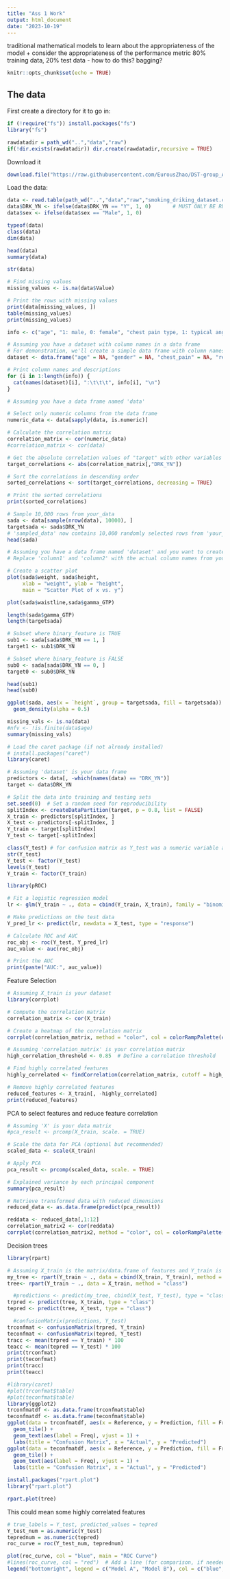 ---
title: "Ass 1 Work"
output: html_document
date: "2023-10-19"
---

traditional mathematical models
to learn about the appropriateness of the model + consider the appropriateness of the performance metric
80% training data, 20% test data - how to do this? bagging?

```{r setup, include=FALSE}
knitr::opts_chunk$set(echo = TRUE)
```

################################

## The data

First create a directory for it to go in:

```{r}
if (!require("fs")) install.packages("fs")
library("fs")
```



```{r}
rawdatadir = path_wd("..","data","raw")
if(!dir.exists(rawdatadir)) dir.create(rawdatadir,recursive = TRUE)
```

Download it
```{r}
download.file("https://raw.githubusercontent.com/EurousZhao/DST-group_A1/main/Datasets/smoking_driking_dataset.csv",path_wd("..","data","raw","smoking_driking_dataset.csv"))
```

Load the data:
```{r}
data <- read.table(path_wd("..","data","raw","smoking_driking_dataset.csv"),header=TRUE, sep = ",")
data$DRK_YN <- ifelse(data$DRK_YN == "Y", 1, 0)       # MUST ONLY BE RUN ONCE !
data$sex <- ifelse(data$sex == "Male", 1, 0)
```

```{r}
typeof(data)
class(data)
dim(data)
```

```{r}
head(data)
summary(data)
```

```{r}
str(data)
```

```{r}
# Find missing values
missing_values <- is.na(data$Value)

# Print the rows with missing values
print(data[missing_values, ])
table(missing_values)
print(missing_values)
```

```{r}
info <- c("age", "1: male, 0: female", "chest pain type, 1: typical angina, 2: atypical angina, 3: non-anginal pain, 4: asymptomatic", "resting blood pressure", "serum cholestoral in mg/dl", "fasting blood sugar > 120 mg/dl", "resting electrocardiographic results (values 0,1,2)", "maximum heart rate achieved", "exercise induced angina", "oldpeak = ST depression induced by exercise relative to rest", "the slope of the peak exercise ST segment", "number of major vessels (0-3) colored by flourosopy", "thal: 3 = normal; 6 = fixed defect; 7 = reversible defect")

# Assuming you have a dataset with column names in a data frame
# For demonstration, we'll create a simple data frame with column names
dataset <- data.frame("age" = NA, "gender" = NA, "chest_pain" = NA, "resting_bp" = NA, "cholesterol" = NA, "fasting_sugar" = NA, "ecg_result" = NA, "max_heart_rate" = NA, "exercise_angina" = NA, "oldpeak" = NA, "slope" = NA, "vessels" = NA, "thal" = NA)

# Print column names and descriptions
for (i in 1:length(info)) {
  cat(names(dataset)[i], ":\t\t\t", info[i], "\n")
}
```

```{r}
# Assuming you have a data frame named 'data'

# Select only numeric columns from the data frame
numeric_data <- data[sapply(data, is.numeric)]

# Calculate the correlation matrix
correlation_matrix <- cor(numeric_data)
#correlation_matrix <- cor(data)

# Get the absolute correlation values of "target" with other variables
target_correlations <- abs(correlation_matrix[,"DRK_YN"])

# Sort the correlations in descending order
sorted_correlations <- sort(target_correlations, decreasing = TRUE)

# Print the sorted correlations
print(sorted_correlations)

```

```{r}
# Sample 10,000 rows from your_data
sada <- data[sample(nrow(data), 10000), ]
targetsada <- sada$DRK_YN
# 'sampled_data' now contains 10,000 randomly selected rows from 'your_data'
head(sada)
```



```{r}
# Assuming you have a data frame named 'dataset' and you want to create a scatter plot of two columns, e.g., 'column1' and 'column2'
# Replace 'column1' and 'column2' with the actual column names from your dataset.

# Create a scatter plot
plot(sada$weight, sada$height, 
     xlab = "weight", ylab = "height", 
     main = "Scatter Plot of x vs. y")

```

```{r}
plot(sada$waistline,sada$gamma_GTP)
```

```{r}
length(sada$gamma_GTP)
length(targetsada)

# Subset where binary_feature is TRUE
sub1 <- sada[sada$DRK_YN == 1, ]
target1 <- sub1$DRK_YN

# Subset where binary_feature is FALSE
sub0 <- sada[sada$DRK_YN == 0, ]
target0 <- sub0$DRK_YN

head(sub1)
head(sub0)
```

```{r}
ggplot(sada, aes(x = `height`, group = targetsada, fill = targetsada)) +
  geom_density(alpha = 0.5)
```

```{r}
missing_vals <- is.na(data)
#nfv <- !is.finite(data$age)
summary(missing_vals)
```

```{r}
# Load the caret package (if not already installed)
# install.packages("caret")
library(caret)

# Assuming 'dataset' is your data frame
predictors <- data[, -which(names(data) == "DRK_YN")]
target <- data$DRK_YN

# Split the data into training and testing sets
set.seed(0)  # Set a random seed for reproducibility
splitIndex <- createDataPartition(target, p = 0.8, list = FALSE)
X_train <- predictors[splitIndex, ]
X_test <- predictors[-splitIndex, ]
Y_train <- target[splitIndex]
Y_test <- target[-splitIndex]
```

```{r}
class(Y_test) # for confusion matrix as Y_test was a numeric variable and need it to be a factor
str(Y_test)
Y_test <- factor(Y_test)
levels(Y_test)
Y_train <- factor(Y_train)
```

```{r}
library(pROC)

# Fit a logistic regression model
lr <- glm(Y_train ~ ., data = cbind(Y_train, X_train), family = "binomial")

# Make predictions on the test data
Y_pred_lr <- predict(lr, newdata = X_test, type = "response")

# Calculate ROC and AUC
roc_obj <- roc(Y_test, Y_pred_lr)
auc_value <- auc(roc_obj)

# Print the AUC
print(paste("AUC:", auc_value))
```

#######

Feature Selection

```{r}
# Assuming X_train is your dataset
library(corrplot)

# Compute the correlation matrix
correlation_matrix <- cor(X_train)

# Create a heatmap of the correlation matrix
corrplot(correlation_matrix, method = "color", col = colorRampPalette(c("brown", "white", "blue"))(200))

```

```{r}
# Assuming 'correlation_matrix' is your correlation matrix
high_correlation_threshold <- 0.85  # Define a correlation threshold

# Find highly correlated features
highly_correlated <- findCorrelation(correlation_matrix, cutoff = high_correlation_threshold)

# Remove highly correlated features
reduced_features <- X_train[, -highly_correlated]
print(reduced_features)
```

PCA to select features and reduce feature correlation

```{r}
# Assuming 'X' is your data matrix
#pca_result <- prcomp(X_train, scale. = TRUE)

# Scale the data for PCA (optional but recommended)
scaled_data <- scale(X_train)

# Apply PCA
pca_result <- prcomp(scaled_data, scale. = TRUE)

# Explained variance by each principal component
summary(pca_result)

# Retrieve transformed data with reduced dimensions
reduced_data <- as.data.frame(predict(pca_result))


```
```{r}
reddata <- reduced_data[,1:12]
correlation_matrix2 <- cor(reddata)
corrplot(correlation_matrix2, method = "color", col = colorRampPalette(c("brown", "white", "blue"))(200))
```


########

Decision trees

```{r}
library(rpart)

# Assuming X_train is the matrix/data.frame of features and Y_train is the target variable
my_tree <- rpart(Y_train ~ ., data = cbind(X_train, Y_train), method = "class")
tree<- rpart(Y_train ~ ., data = X_train, method = "class")
```

```{r}
  #predictions <- predict(my_tree, cbind(X_test, Y_test), type = "class")
trpred <- predict(tree, X_train, type = "class")
tepred <- predict(tree, X_test, type = "class")
```

```{r}
  #confusionMatrix(predictions, Y_test)
trconfmat <- confusionMatrix(trpred, Y_train)
teconfmat <- confusionMatrix(tepred, Y_test)
tracc <- mean(trpred == Y_train) * 100
teacc <- mean(tepred == Y_test) * 100
print(trconfmat)
print(teconfmat)
print(tracc)
print(teacc)
```

```{r}
#library(caret)
#plot(trconfmat$table)
#plot(teconfmat$table)
library(ggplot2)
trconfmatdf <- as.data.frame(trconfmat$table)
teconfmatdf <- as.data.frame(teconfmat$table)
ggplot(data = trconfmatdf, aes(x = Reference, y = Prediction, fill = Freq)) +
  geom_tile() +
  geom_text(aes(label = Freq), vjust = 1) +
  labs(title = "Confusion Matrix", x = "Actual", y = "Predicted")
ggplot(data = teconfmatdf, aes(x = Reference, y = Prediction, fill = Freq)) +
  geom_tile() +
  geom_text(aes(label = Freq), vjust = 1) +
  labs(title = "Confusion Matrix", x = "Actual", y = "Predicted")
```


```{r}
install.packages("rpart.plot")
library("rpart.plot")
```

```{r}
rpart.plot(tree)
```

This could mean some highly correlated features

```{r}
# true_labels = Y_test, predicted_values = tepred
Y_test_num = as.numeric(Y_test)
teprednum = as.numeric(tepred)
roc_curve = roc(Y_test_num, teprednum)
```

```{r}
plot(roc_curve, col = "blue", main = "ROC Curve")
#lines(roc_curve, col = "red")  # Add a line (for comparison, if needed)
legend("bottomright", legend = c("Model A", "Model B"), col = c("blue", "red"), lty = 1)
```




